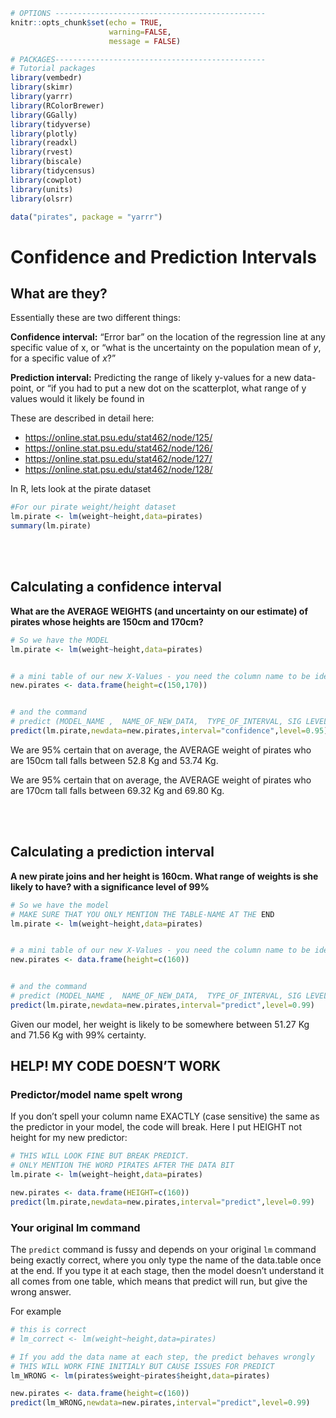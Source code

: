 ```r
# OPTIONS -----------------------------------------------
knitr::opts_chunk$set(echo = TRUE, 
                      warning=FALSE, 
                      message = FALSE)

# PACKAGES-----------------------------------------------
# Tutorial packages
library(vembedr)
library(skimr)
library(yarrr)
library(RColorBrewer)
library(GGally) 
library(tidyverse)
library(plotly)
library(readxl)
library(rvest)
library(biscale)
library(tidycensus)
library(cowplot)
library(units)
library(olsrr)

data("pirates", package = "yarrr")

```

# Confidence and Prediction Intervals

## What are they?

Essentially these are two different things:

**Confidence interval:** "Error bar" on the location of the regression line at any specific value of x, or "what is the uncertainty on the population mean of $y$, for a specific value of $x$?"

**Prediction interval:** Predicting the range of likely y-values for a new data-point, or "if you had to put a new dot on the scatterplot, what range of y values would it likely be found in

These are described in detail here:

-   <https://online.stat.psu.edu/stat462/node/125/>
-   <https://online.stat.psu.edu/stat462/node/126/>
-   <https://online.stat.psu.edu/stat462/node/127/>
-   <https://online.stat.psu.edu/stat462/node/128/>

In R, lets look at the pirate dataset

```r
#For our pirate weight/height dataset
lm.pirate <- lm(weight~height,data=pirates)
summary(lm.pirate)
```

<br><br>

## Calculating a confidence interval

**What are the AVERAGE WEIGHTS (and uncertainty on our estimate) of pirates whose heights are 150cm and 170cm?**

```r
# So we have the MODEL
lm.pirate <- lm(weight~height,data=pirates)


# a mini table of our new X-Values - you need the column name to be identical to your predictor
new.pirates <- data.frame(height=c(150,170))


# and the command
# predict (MODEL_NAME ,  NAME_OF_NEW_DATA,  TYPE_OF_INTERVAL, SIG LEVEL)
predict(lm.pirate,newdata=new.pirates,interval="confidence",level=0.95)

```

We are 95% certain that on average, the AVERAGE weight of pirates who are 150cm tall falls between 52.8 Kg and 53.74 Kg.

We are 95% certain that on average, the AVERAGE weight of pirates who are 170cm tall falls between 69.32 Kg and 69.80 Kg.

<br><br>

## Calculating a prediction interval

**A new pirate joins and her height is 160cm. What range of weights is she likely to have? with a significance level of 99%**

```r
# So we have the model
# MAKE SURE THAT YOU ONLY MENTION THE TABLE-NAME AT THE END
lm.pirate <- lm(weight~height,data=pirates)


# a mini table of our new X-Values - you need the column name to be identical to your predictor
new.pirates <- data.frame(height=c(160))


# and the command
# predict (MODEL_NAME ,  NAME_OF_NEW_DATA,  TYPE_OF_INTERVAL, SIG LEVEL)
predict(lm.pirate,newdata=new.pirates,interval="predict",level=0.99)

```

Given our model, her weight is likely to be somewhere between 51.27 Kg and 71.56 Kg with 99% certainty.

## HELP! MY CODE DOESN'T WORK

### Predictor/model name spelt wrong

If you don't spell your column name EXACTLY (case sensitive) the same as the predictor in your model, the code will break. Here I put HEIGHT not height for my new predictor:

```r
# THIS WILL LOOK FINE BUT BREAK PREDICT.
# ONLY MENTION THE WORD PIRATES AFTER THE DATA BIT
lm.pirate <- lm(weight~height,data=pirates)

new.pirates <- data.frame(HEIGHT=c(160))
predict(lm.pirate,newdata=new.pirates,interval="predict",level=0.99)

```

### Your original lm command 

The `predict` command is fussy and depends on your original `lm` command being exactly correct, where you only type the name of the data.table once at the end. If you type it at each stage, then the model doesn't understand it all comes from one table, which means that predict will run, but give the wrong answer.

For example

```r
# this is correct
# lm_correct <- lm(weight~height,data=pirates)

# If you add the data name at each step, the predict behaves wrongly
# THIS WILL WORK FINE INITIALY BUT CAUSE ISSUES FOR PREDICT
lm_WRONG <- lm(pirates$weight~pirates$height,data=pirates)

new.pirates <- data.frame(height=c(160))
predict(lm_WRONG,newdata=new.pirates,interval="predict",level=0.99)

```
